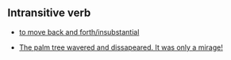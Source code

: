 == Intransitive verb ==

*[[to move back and forth/insubstantial]]

*[[The palm tree wavered and dissapeared. It was only a mirage!]]